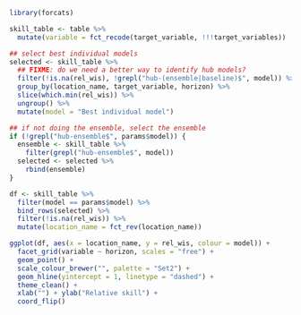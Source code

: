 ```r
library(forcats)

skill_table <- table %>%
  mutate(variable = fct_recode(target_variable, !!!target_variables))

## select best individual models
selected <- skill_table %>%
  ## FIXME: do we need a better way to identify hub models?
  filter(!is.na(rel_wis), !grepl("hub-(ensemble|baseline)$", model)) %>%
  group_by(location_name, target_variable, horizon) %>%
  slice(which.min(rel_wis)) %>%
  ungroup() %>%
  mutate(model = "Best individual model")

## if not doing the ensemble, select the ensemble
if (!grepl("hub-ensemble$", params$model)) {
  ensemble <- skill_table %>%
    filter(grepl("hub-ensemble$", model))
  selected <- selected %>%
    rbind(ensemble)
}

df <- skill_table %>%
  filter(model == params$model) %>%
  bind_rows(selected) %>%
  filter(!is.na(rel_wis)) %>%
  mutate(location_name = fct_rev(location_name))

ggplot(df, aes(x = location_name, y = rel_wis, colour = model)) +
  facet_grid(variable ~ horizon, scales = "free") +
  geom_point() +
  scale_colour_brewer("", palette = "Set2") +
  geom_hline(yintercept = 1, linetype = "dashed") +
  theme_clean() +
  xlab("") + ylab("Relative skill") +
  coord_flip()

```
